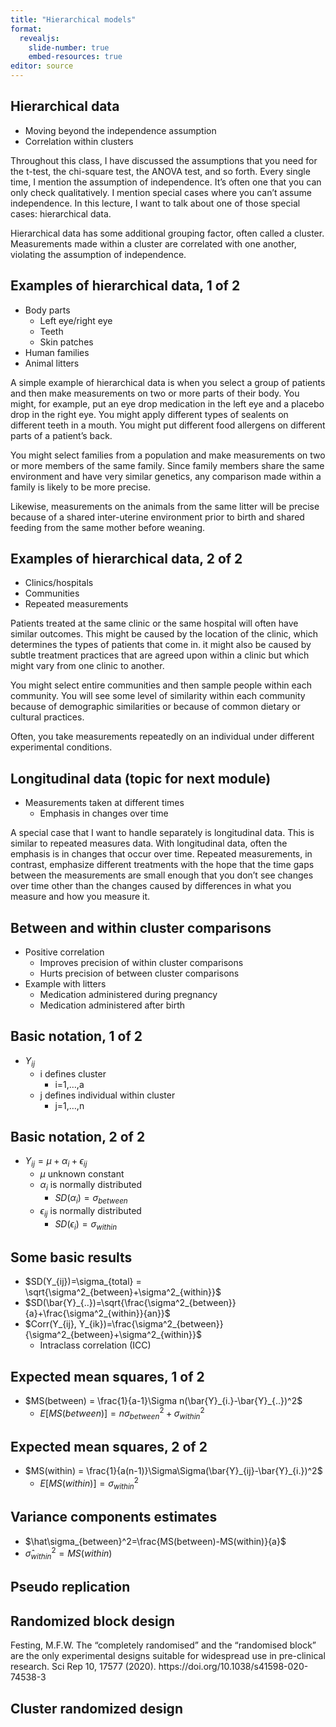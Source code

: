 ```yaml
---
title: "Hierarchical models"
format: 
  revealjs:
    slide-number: true
    embed-resources: true
editor: source
---
```


## Hierarchical data

-   Moving beyond the independence assumption
-   Correlation within clusters

::: notes
Throughout this class, I have discussed the assumptions that you need for the t-test, the chi-square test, the ANOVA test, and so forth. Every single time, I mention the assumption of independence. It's often one that you can only check qualitatively. I mention special cases where you can't assume independence. In this lecture, I want to talk about one of those special cases: hierarchical data. 

Hierarchical data has some additional grouping factor, often called a cluster. Measurements made within a cluster are correlated with one another, violating the assumption of independence.
:::

## Examples of hierarchical data, 1 of 2

-   Body parts
    -   Left eye/right eye
    -   Teeth
    -   Skin patches
-   Human families
-   Animal litters

::: notes
A simple example of hierarchical data is when you select a group of patients and then make measurements on two or more parts of their body. You might, for example, put an eye drop medication in the left eye and a placebo drop in the right eye. You might apply different types of sealents on different teeth in a mouth. You might put different food allergens on different parts of a patient's back. 

You might select families from a population and make measurements on two or more members of the same family. Since family members share the same environment and have very similar genetics, any comparison made within a family is likely to be more precise.

Likewise, measurements on the animals from the same litter will be precise because of a shared inter-uterine environment prior to birth and shared feeding from the same mother before weaning.
:::

## Examples of hierarchical data, 2 of 2

-   Clinics/hospitals
-   Communities
-   Repeated measurements

::: notes
Patients treated at the same clinic or the same hospital will often have similar outcomes. This might be caused by the location of the clinic, which determines the types of patients that come in. it might also be caused by subtle treatment practices that are agreed upon within a clinic but which might vary from one clinic to another.

You might select entire communities and then sample people within each community. You will see some level of similarity within each community because of demographic similarities or because of common dietary or cultural practices. 

Often, you take measurements repeatedly on an individual under different experimental conditions.
:::

## Longitudinal data (topic for next module)

-   Measurements taken at different times
    -   Emphasis in changes over time

::: notes
A special case that I want to handle separately is longitudinal data. This is similar to repeated measures data. With longitudinal data, often the emphasis is in changes that occur over time. Repeated measurements, in contrast, emphasize different treatments with the hope that the time gaps between the measurements are small enough that you don't see changes over time other than the changes caused by differences in what you measure and how you measure it.
:::

## Between and within cluster comparisons

-   Positive correlation 
    -   Improves precision of within cluster comparisons
    -   Hurts precision of between cluster comparisons
-   Example with litters
    -   Medication administered during pregnancy
    -   Medication administered after birth

## Basic notation, 1 of 2

-   $Y_{ij}$
    -   i defines cluster
        -   i=1,...,a
    -   j defines individual within cluster
        -   j=1,...,n

## Basic notation, 2 of 2

-   $Y_{ij} = \mu+\alpha_i+\epsilon_{ij}$
    -   $\mu$ unknown constant
    -   $\alpha_i$ is normally distributed
        -   $SD(\alpha_i)=\sigma_{between}$
    -   $\epsilon_{ij}$ is normally distributed
        -   $SD(\epsilon_i)=\sigma_{within}$

## Some basic results

-   $SD(Y_{ij})=\sigma_{total} = \sqrt{\sigma^2_{between}+\sigma^2_{within}}$
-   $SD(\bar{Y}_{..})=\sqrt{\frac{\sigma^2_{between}}{a}+\frac{\sigma^2_{within}}{an}}$
-   $Corr(Y_{ij}, Y_{ik})=\frac{\sigma^2_{between}}{\sigma^2_{between}+\sigma^2_{within}}$
    -   Intraclass correlation (ICC)

## Expected mean squares, 1 of 2

-   $MS(between) = \frac{1}{a-1}\Sigma n(\bar{Y}_{i.}-\bar{Y}_{..})^2$
    -   $E[MS(between)] = n\sigma^2_{between}+\sigma^2_{within}$

## Expected mean squares, 2 of 2

-   $MS(within) = \frac{1}{a(n-1)}\Sigma\Sigma(\bar{Y}_{ij}-\bar{Y}_{i.})^2$
    -   $E[MS(within)] = \sigma^2_{within}$
    
## Variance components estimates

-   $\hat\sigma_{between}^2=\frac{MS(between)-MS(within)}{a}$
-   $\hat\sigma_{within}^2=MS(within)$

## Pseudo replication

## Randomized block design

Festing, M.F.W. The “completely randomised” and the “randomised block” are the only experimental designs suitable for widespread use in pre-clinical research. Sci Rep 10, 17577 (2020). https://doi.org/10.1038/s41598-020-74538-3

## Cluster randomized design

